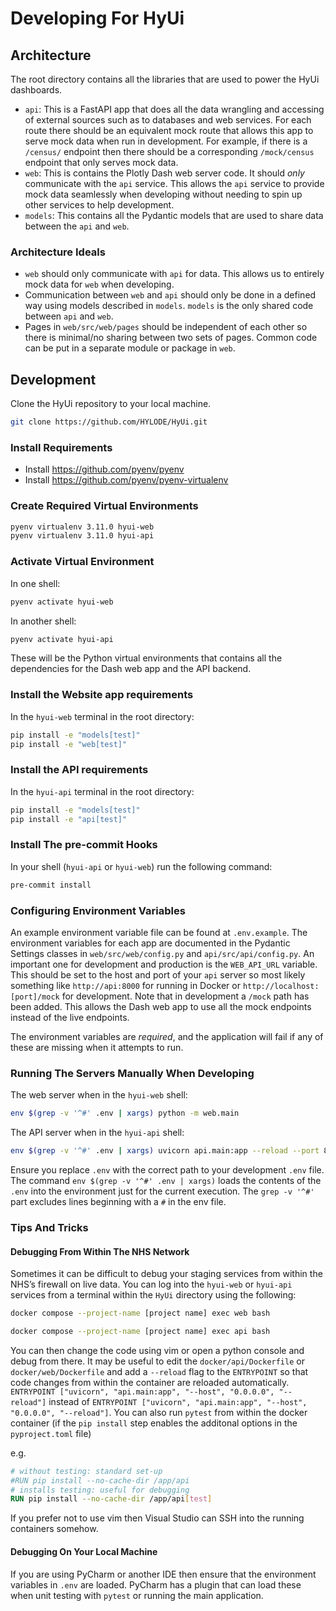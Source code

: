 # Developing For HyUi

## Architecture

The root directory contains all the libraries that are used to power the HyUi dashboards.

- `api`: This is a FastAPI app that does all the data wrangling and accessing of external sources such as to databases and web services. For each route there should be an equivalent mock route that allows this app to serve mock data when run in development. For example, if there is a `/census/` endpoint then there should be a corresponding `/mock/census` endpoint that only serves mock data.
- `web`: This is contains the Plotly Dash web server code. It should *only* communicate with the `api` service. This allows the `api` service to provide mock data seamlessly when developing without needing to spin up other services to help development.
- `models`: This contains all the Pydantic models that are used to share data between the `api` and `web`.

### Architecture Ideals
- `web` should only communicate with `api` for data. This allows us to entirely mock data for `web` when developing.
- Communication between `web` and `api` should only be done in a defined way using models described in `models`. `models` is the only shared code between `api` and `web`.
- Pages in `web/src/web/pages` should be independent of each other so there is minimal/no sharing between two sets of pages. Common code can be put in a separate module or package in `web`.


## Development

Clone the HyUi repository to your local machine.

```sh
git clone https://github.com/HYLODE/HyUi.git
```

### Install Requirements

- Install [https://github.com/pyenv/pyenv](pyenv)
- Install [https://github.com/pyenv/pyenv-virtualenv](pyenv-virtualenv)

### Create Required Virtual Environments

```sh
pyenv virtualenv 3.11.0 hyui-web
pyenv virtualenv 3.11.0 hyui-api
```

### Activate Virtual Environment

In one shell:

```sh
pyenv activate hyui-web
```

In another shell:
```sh
pyenv activate hyui-api
```

These will be the Python virtual environments that contains all the dependencies for the Dash web app and the API backend.

### Install the Website app requirements

In the `hyui-web` terminal in the root directory:

```sh
pip install -e "models[test]"
pip install -e "web[test]"
```

### Install the API requirements
In the `hyui-api` terminal in the root directory:

```sh
pip install -e "models[test]"
pip install -e "api[test]"
```

### Install The pre-commit Hooks

In your shell (`hyui-api` or `hyui-web`) run the following command:

```sh
pre-commit install
```

### Configuring Environment Variables

An example environment variable file can be found at `.env.example`. The environment variables for each app are documented in the Pydantic Settings classes in `web/src/web/config.py` and `api/src/api/config.py`. An important one for development and production is the `WEB_API_URL` variable. This should be set to the host and port of your `api` server so most likely something like `http://api:8000` for running in Docker or `http://localhost:[port]/mock` for development. Note that in development a `/mock` path has been added. This allows the Dash web app to use all the mock endpoints instead of the live endpoints.

The environment variables are _required_, and the application will fail if any of these are missing when it attempts to run.

### Running The Servers Manually When Developing

The web server when in the `hyui-web` shell:

```sh
env $(grep -v '^#' .env | xargs) python -m web.main
```

The API server when in the `hyui-api` shell:

```sh
env $(grep -v '^#' .env | xargs) uvicorn api.main:app --reload --port 8092
```

Ensure you replace `.env` with the correct path to your development `.env` file. The command `env $(grep -v '^#' .env | xargs)` loads the contents of the `.env` into the environment just for the current execution. The `grep -v '^#'` part excludes lines beginning with a `#` in the env file.


### Tips And Tricks

#### Debugging From Within The NHS Network

Sometimes it can be difficult to debug your staging services from within the NHS's firewall on live data. You can log into the `hyui-web` or `hyui-api` services from a terminal within the `HyUi` directory using the following:

```sh
docker compose --project-name [project name] exec web bash
```

```sh
docker compose --project-name [project name] exec api bash
```

You can then change the code using vim or open a python console and debug from there. It may be useful to edit the `docker/api/Dockerfile` or `docker/web/Dockerfile` and add a `--reload` flag to the `ENTRYPOINT` so that code changes from within the container are reloaded automatically. `ENTRYPOINT ["uvicorn", "api.main:app", "--host", "0.0.0.0", "--reload"]` instead of `ENTRYPOINT ["uvicorn", "api.main:app", "--host", "0.0.0.0", "--reload"]`.
You can also run `pytest` from within the docker container (if the `pip install` step enables the additonal options in the `pyproject.toml` file)

e.g.
```Dockerfile
# without testing: standard set-up
#RUN pip install --no-cache-dir /app/api
# installs testing: useful for debugging
RUN pip install --no-cache-dir /app/api[test]
```

If you prefer not to use vim then Visual Studio can SSH into the running containers somehow.


#### Debugging On Your Local Machine

If you are using PyCharm or another IDE then ensure that the environment variables in `.env` are loaded. PyCharm has a plugin that can load these when unit testing with `pytest` or running the main application.
